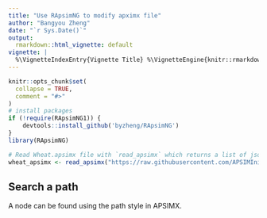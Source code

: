 ```yaml
---
title: "Use RApsimNG to modify apximx file"
author: "Bangyou Zheng"
date: "`r Sys.Date()`"
output: 
  rmarkdown::html_vignette: default
vignette: |
  %\VignetteIndexEntry{Vignette Title} %\VignetteEngine{knitr::rmarkdown} %\VignetteEncoding{UTF-8}
---
```


```r
knitr::opts_chunk$set(
  collapse = TRUE,
  comment = "#>"
)
# install packages
if (!require(RApsimNG1)) {
    devtools::install_github('byzheng/RApsimNG')
}
library(RApsimNG)
```

```r
# Read Wheat.apsimx file with `read_apsimx` which returns a list of json results.
wheat_apsimx <- read_apsimx("https://raw.githubusercontent.com/APSIMInitiative/ApsimX/master/Tests/Validation/Wheat/Wheat.apsimx")

```
## Search a path

A node can be found using the path style in APSIMX. 
```r


```

